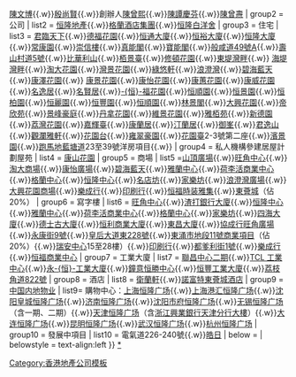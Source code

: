 {{Navbox
| title  = [[恒隆集團]]
| navbar = 
| name   = 恒隆地產
| image  = 
| group1 = 人物
| list1  = [[陳啟宗]]{{.w}}[[陳文博]]{{.w}}[[殷尚賢]]{{.w}}創辦人[[陳曾熙]]{{.w}}[[陳譚慶芬]]{{.w}}[[陳曾燾]]
| group2 = 公司
| list2  = [[恒隆地產]]{{.w}}[[格蘭酒店集團]]{{.w}}[[恒隆白洋舍]]
| group3 = 住宅
| list3  = [[君臨天下 (香港)|君臨天下]]{{.w}}[[德福花園]]{{.w}}[[恒通大廈]]{{.w}}[[恒裕大廈]]{{.w}}[[恒隆大廈]]{{.w}}[[常康園]]{{.w}}[[崇信樓]]{{.w}}[[真能閣]]{{.w}}[[寶能閣]]{{.w}}[[般咸道49號A]]{{.w}}[[壽山村道5號]]{{.w}}[[比華利山 (香港)|比華利山]]{{.w}}[[栢景臺]]{{.w}}[[修頓花園]]{{.w}}[[東堤灣畔]]{{.w}} [[海堤灣畔]]{{.w}}[[淘大花園]]{{.w}}[[灣景花園]]{{.w}}[[綠悠軒]]{{.w}}[[浪澄灣]]{{.w}}[[碧海藍天]]{{.w}}[[康澤花園]]{{.w}} [[康景花園]]{{.w}}[[康怡花園]]{{.w}}[[康蕙花園]]{{.w}}[[康威花園]]{{.w}}[[名逸居]]{{.w}}[[名賢居]]{{.w}}[[恒福花園|-{恒}-福花園]]{{.w}}[[恒順園]]{{.w}}[[恒景園]]{{.w}}[[恒柏園]]{{.w}}[[恒麗園]]{{.w}}[[恒豐園]]{{.w}}[[恒順園]]{{.w}}[[林景閣]]{{.w}}[[大興花園]]{{.w}}[[帝欣苑]]{{.w}}[[景峰豪庭]]{{.w}}[[丹拿花園]]{{.w}}[[維景花園]]{{.w}}[[雅栢苑]]{{.w}}[[新德園]]{{.w}}[[荔灣花園]]{{.w}}[[嘉輝臺]]{{.w}}[[康蘭居]]{{.w}}[[汀蘭居]]{{.w}}[[御峯]]{{.w}}[[君逸山]]{{.w}}[[觀瀾雅軒]]{{.w}}[[花園台]]{{.w}}[[雍翠豪園]]{{.w}}[[花園臺]]2-3號第二座{{.w}}[[濱景園]]{{.w}}[[跑馬地]][[藍塘道]]23至39號洋房項目{{.w}}
| group4 = 私人機構參建居屋計劃屋苑
| list4  = [[康山花園]] 
| group5 = 商場
| list5  =[[山頂廣場]]{{.w}}[[旺角中心]]{{.w}}[[淘大商場]]{{.w}}[[康怡廣場]]{{.w}}[[碧海藍天]]{{.w}}[[雅蘭中心]]{{.w}}[[荷李活商業中心 (旺角)|荷李活商業中心]]{{.w}}[[格蘭中心]]{{.w}}[[恒隆中心]]{{.w}}[[名店坊]]{{.w}}[[家樂坊]]{{.w}}[[浪澄灣廣場]]{{.w}}[[大興花園#商場|大興花園商場]]{{.w}}[[樂成行]]{{.w}}[[印刷行]]{{.w}}[[恒福時装雅集]]{{.w}}[[東薈城]]（佔20%）
| group6 = 寫字樓
| list6  = [[旺角中心]]{{.w}}[[渣打銀行大廈 (香港)|渣打銀行大廈]]{{.w}}[[恒隆中心]]{{.w}}[[雅蘭中心]]{{.w}}[[荷李活商業中心]]{{.w}}[[格蘭中心]]{{.w}}[[家樂坊]]{{.w}}[[四海大廈]]{{.w}}[[德士古大廈]]{{.w}}[[恒利商業大廈]]{{.w}}[[東昌大廈]]{{.w}}[[協成行旺角廣場]]{{.w}}[[永康街9號]]{{.w}}[[皇后大道東228號]]{{.w}}[[東涌市地段11號商業項目]]（佔20%）{{.w}}[[瑞安中心]]15至28樓）{{.w}}[[印刷行]]{{.w}}[[都爹利街1號]]{{.w}}[[樂成行]]{{.w}}[[恒福商業中心]]
| group7 = 工業大廈
| list7  = [[聯昌中心二期]]{{.w}}[[TCL 工業中心]]{{.w}}[[永恒工業大廈|永-{恒}-工業大廈]]{{.w}}[[鐘意恒勝中心]]{{.w}}[[恒豐工業大廈]]{{.w}}[[荔枝角道822號]]
| group8 = 酒店
| list8  = [[衛蘭軒]]{{.w}}[[諾富特東薈城酒店]]
| group9 = [[恒隆广场|中国内地物业]]
| list9= 購物中心：[[上海恒隆广场]]{{.w}}[[港汇恒隆广场|上海港汇恒隆广场]]{{.w}}[[沈阳皇城恒隆广场]]{{.w}}[[济南恒隆广场]]{{.w}}[[沈阳市府恒隆广场]]{{.w}}[[无锡恒隆广场]]（含一期、二期）{{.w}}[[天津恒隆广场]]（含[[浙江興業銀行天津分行大樓]]）{{.w}}[[大连恒隆广场]]{{.w}}[[昆明恒隆广场]]{{.w}}[[武汉恒隆广场]]{{.w}}[[杭州恒隆广场]]
| group10 = 發展中項目
| list10  = 電氣道226-240號{{.w}}[[淘大工業村|皓日]]
| below  = 
| belowstyle = text-align:left
}}<noinclude>
[[category:恒隆集團|*]]
[[Category:香港地產公司模板]]
</noinclude>